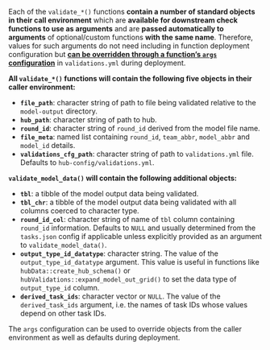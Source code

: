 Each of the `validate_*()` functions **contain a number of standard objects in their call environment** which are **available for downstream check functions to use as arguments** and are **passed automatically to arguments** of optional/custom functions **with the same name**. Therefore, values for such arguments do not need including in function deployment configuration but [**can be overridden through a function's `args` configuration**](deploying-custom-functions.html#deploying-optional-hubvalidations-functions) in `validations.yml` during deployment. 

**All `validate_*()` functions will contain the following five objects in their caller environment:**

  - **`file_path`**: character string of path to file being validated relative to the `model-output` directory.  
  - **`hub_path`**: character string of path to hub. 
  - **`round_id`**: character string of `round_id` derived from the model file name. 
  - **`file_meta`**: named list containing `round_id`, `team_abbr`, `model_abbr` and `model_id` details. 
  - **`validations_cfg_path`**: character string of path to `validations.yml` file. Defaults to `hub-config/validations.yml`.

**`validate_model_data()` will contain the following additional objects:** 

  - **`tbl`**: a tibble of the model output data being validated.  
  - **`tbl_chr`**: a tibble of the model output data being validated with all columns coerced to character type.  
  - **`round_id_col`**: character string of name of `tbl` column containing `round_id` information. Defaults to `NULL` and usually determined from the `tasks.json` config if applicable unless explicitly provided as an argument to `validate_model_data()`.
  - **`output_type_id_datatype`**: character string. The value of the `output_type_id_datatype` argument. This value is useful in functions like `hubData::create_hub_schema()` or `hubValidations::expand_model_out_grid()` to set the data type of `output_type_id` column.
  - **`derived_task_ids`**: character vector or `NULL`. The value of the `derived_task_ids` argument, i.e. the names of task IDs whose values depend on other task IDs.


The `args` configuration can be used to override objects from the caller environment as well as defaults during deployment.

